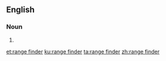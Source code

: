 {{also|rangefinder}}
==English==

===Noun===
{{en-noun}}

# {{alternative spelling of|rangefinder|lang=en}}

[[et:range finder]]
[[ku:range finder]]
[[ta:range finder]]
[[zh:range finder]]